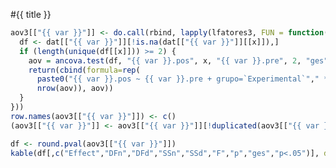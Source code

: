 

#{{ title }}

```r
aov3[["{{ var }}"]] <- do.call(rbind, lapply(lfatores3, FUN = function(x) {
  df <- dat[["{{ var }}"]][!is.na(dat[["{{ var }}"]][[x]]),]
  if (length(unique(df[[x]])) >= 2) {
    aov = ancova.test(df, "{{ var }}.pos", x, "{{ var }}.pre", 2, "ges")${{ var }}.pos
    return(cbind(formula=rep(
      paste0("{{ var }}.pos ~ {{ var }}.pre + grupo=`Experimental`"," * ", x),
      nrow(aov)), aov))  
  }
}))
row.names(aov3[["{{ var }}"]]) <- c()
(aov3[["{{ var }}"]] <- aov3[["{{ var }}"]][!duplicated(aov3[["{{ var }}"]]$Effect),])
```

```r
df <- round.pval(aov3[["{{ var }}"]])
kable(df[,c("Effect","DFn","DFd","SSn","SSd","F","p","ges","p<.05")], digits=3)
```

